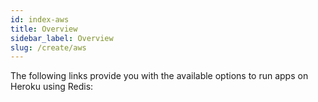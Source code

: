 ```yaml
---
id: index-aws
title: Overview  
sidebar_label: Overview
slug: /create/aws
---
```



The following links provide you with the available options to run apps on Heroku using Redis:

<div class="row">
 <div class="col">
     <RedisCard
        title="Redis on AWS"
        description="Create a Redis database on AWS"
        page="/create/aws/redis-on-aws"
        />
 </div>
 <div class="col">
    <RedisCard
        title="How to Build a Slack Bot to Retrieve Lost Files Using AWS S3 and RediSearch"
        description="Building a Slack Bot to Retrieve Lost Files Using AWS S3 and RediSearch"
        page="/create/aws/slackbot"
        />
 </div>
 <div class="col">
    <RedisCard
        title="How to Deploy and Manage Redis Database on AWS Using Terraform"
        description="Using Terraform to Deploy and Manage Redis Database on AWS"
        page="/create/aws/terraform"
        />
 </div>
 </div>

 <div class="row">
 <div class="col">
     <RedisCard
        title="How to Build a Real-Time Bidding Platform on AWS using NodeJS, AWS Lambda, and Redis"
        description="Build a Real-Time Bidding Platform on AWS"
        page="/create/aws/bidding-on-aws"
        />
 </div>
 <div class="col">
     <RedisCard
        title="How to migrate your database from AWS Elasticache to Redis without any downtime"
        description="Migrating Your Database from AWS Elasticache to Redis usin RIOT tool"
        page="/create/aws/import/database-migration-aws-elasticache-redis-enterprise-cloud"
        />
 </div>
 
 <div class="col">
     <RedisCard
        title="How to Build a Real-Time Chat application on AWS using Python and Redis"
        description="Building a Real-Time Chat application on AWS using Flask and Redis"
        page="/create/aws/chatapp"
        />
 </div>
 </div>
 <div class="row">
 <div class="col">
     <RedisCard
        title="How to Build and Deploy Your Own Analytics Dashboard on AWS using NodeJS and Redis"
        description="Learn how to Build and Deploy an Analytics Dashboard using NodeJS and then deploy it on AWS"
        page="/create/aws/analytics-using-aws"
        />
 </div>

 


 </div>
